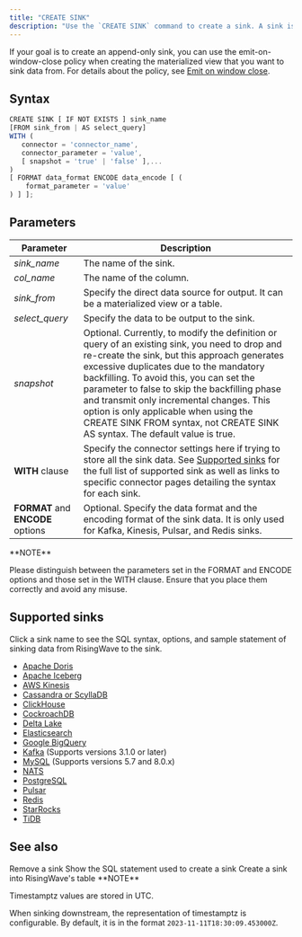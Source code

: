 ```yaml
---
title: "CREATE SINK"
description: "Use the `CREATE SINK` command to create a sink. A sink is an external target where you can send data processed in RisingWave. You can create a sink from a table or a materialized view."
---
```


If your goal is to create an append-only sink, you can use the emit-on-window-close policy when creating the materialized view that you want to sink data from. For details about the policy, see [Emit on window close](/docs/current/emit-on-window-close/).

## Syntax

```js
CREATE SINK [ IF NOT EXISTS ] sink_name
[FROM sink_from | AS select_query]
WITH (
   connector = 'connector_name',
   connector_parameter = 'value',
   [ snapshot = 'true' | 'false' ],...
)
[ FORMAT data_format ENCODE data_encode [ (
    format_parameter = 'value'
) ] ];
```

## Parameters

| Parameter                         | Description                                                                                                                                                                                                                                                                                                                                                                                                                                                 |
| --------------------------------- | ----------------------------------------------------------------------------------------------------------------------------------------------------------------------------------------------------------------------------------------------------------------------------------------------------------------------------------------------------------------------------------------------------------------------------------------------------------- |
| _sink\_name_                      | The name of the sink.                                                                                                                                                                                                                                                                                                                                                                                                                                       |
| _col\_name_                       | The name of the column.                                                                                                                                                                                                                                                                                                                                                                                                                                     |
| _sink\_from_                      | Specify the direct data source for output. It can be a materialized view or a table.                                                                                                                                                                                                                                                                                                                                                                        |
| _select\_query_                   | Specify the data to be output to the sink.                                                                                                                                                                                                                                                                                                                                                                                                                  |
| _snapshot_                        | Optional. Currently, to modify the definition or query of an existing sink, you need to drop and re-create the sink, but this approach generates excessive duplicates due to the mandatory backfilling. To avoid this, you can set the parameter to false to skip the backfilling phase and transmit only incremental changes. This option is only applicable when using the CREATE SINK FROM syntax, not CREATE SINK AS syntax. The default value is true. |
| **WITH** clause                   | Specify the connector settings here if trying to store all the sink data. See [Supported sinks](#supported-sinks) for the full list of supported sink as well as links to specific connector pages detailing the syntax for each sink.                                                                                                                                                                                                                      |
| **FORMAT** and **ENCODE** options | Optional. Specify the data format and the encoding format of the sink data. It is only used for Kafka, Kinesis, Pulsar, and Redis sinks.                                                                                                                                                                                                                                                                                                                    |

<Info>
**NOTE**

Please distinguish between the parameters set in the FORMAT and ENCODE options and those set in the WITH clause. Ensure that you place them correctly and avoid any misuse.
</Info>

## Supported sinks

Click a sink name to see the SQL syntax, options, and sample statement of sinking data from RisingWave to the sink.

* [Apache Doris](/docs/current/sink-to-doris/)
* [Apache Iceberg](/docs/current/sink-to-iceberg/)
* [AWS Kinesis](/docs/current/sink-to-aws-kinesis/)
* [Cassandra or ScyllaDB](/docs/current/sink-to-cassandra/)
* [ClickHouse](/docs/current/sink-to-clickhouse/)
* [CockroachDB](/docs/current/sink-to-cockroach/)
* [Delta Lake](/docs/current/sink-to-delta-lake/)
* [Elasticsearch](/docs/current/sink-to-elasticsearch/)
* [Google BigQuery](/docs/current/sink-to-bigquery/)
* [Kafka](/docs/current/create-sink-kafka/) (Supports versions 3.1.0 or later)
* [MySQL](/docs/current/sink-to-mysql-with-jdbc/) (Supports versions 5.7 and 8.0.x)
* [NATS](/docs/current/sink-to-nats/)
* [PostgreSQL](/docs/current/sink-to-postgres/)
* [Pulsar](/docs/current/sink-to-pulsar/)
* [Redis](/docs/current/sink-to-redis/)
* [StarRocks](/docs/current/sink-to-starrocks/)
* [TiDB](/docs/current/sink-to-tidb/)

## See also

<CardGroup>
  <Card
    title="Overview of data delivery"
    icon="truck"
    icontype="solid"
    href="/docs/current/data-delivery/"
  />
  <Card
    title="DROP SINK"
    icon="trash"
    href="/docs/current/sql-drop-sink/"
    icontype="solid"
  >
    Remove a sink
  </Card>
  <Card
    title="SHOW CREATE SINK"
    icon="eye"
    href="/docs/current/sql-show-create-sink/"
    icontype="solid"
  >
    Show the SQL statement used to create a sink
  </Card>
  <Card
    title="CREATE SINK INTO"
    icon="plus"
    href="/docs/current/sql-create-sink-into/"
    icontype="solid"
  >
    Create a sink into RisingWave's table
  </Card>
</CardGroup>

<Info>
**NOTE**

Timestamptz values are stored in UTC.

When sinking downstream, the representation of timestamptz is configurable. By default, it is in the format `2023-11-11T18:30:09.453000Z`.
</Info>
